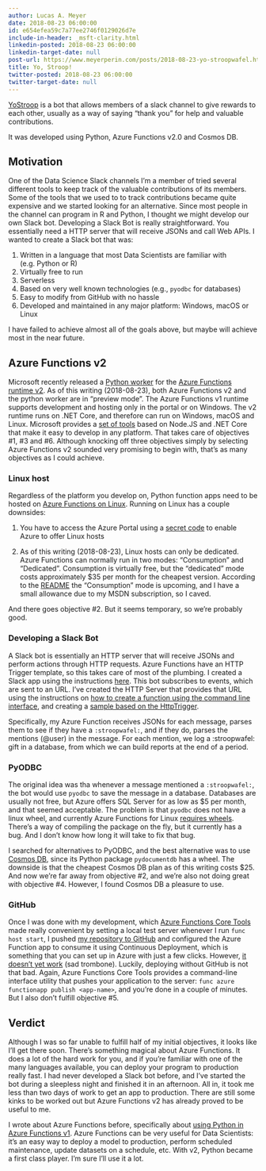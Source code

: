 ```yaml
---
author: Lucas A. Meyer
date: 2018-08-23 06:00:00
id: e654efea59c7a77ee2746f0129026d7e
include-in-header: _msft-clarity.html
linkedin-posted: 2018-08-23 06:00:00
linkedin-target-date: null
post-url: https://www.meyerperin.com/posts/2018-08-23-yo-stroopwafel.html
title: Yo, Stroop!
twitter-posted: 2018-08-23 06:00:00
twitter-target-date: null
---
```


[YoStroop](https://github.com/RealLucasMeyer/yostroop) is a bot that allows members of a slack channel to give rewards to each other, usually as a way of saying "thank you" for help and valuable contributions. 

It was developed using Python, Azure Functions v2.0 and Cosmos DB.

## Motivation

One of the Data Science Slack channels I'm a member of tried several different tools to keep track of the valuable contributions of its members. Some of the tools that we used to to track contributions became quite expensive and we started looking for an alternative. Since most people in the channel can program in R and Python, I thought we might develop our own Slack bot. Developing a Slack Bot is really straightforward. You essentially need a HTTP server that will receive JSONs and call Web APIs. I wanted to create a Slack bot that was:

1. Written in a language that most Data Scientists are familiar with (e.g. Python or R)
2. Virtually free to run
3. Serverless
4. Based on very well known technologies (e.g., `pyodbc` for databases)
5. Easy to modify from GitHub with no hassle
6. Developed and maintained in any major platform: Windows, macOS or Linux

I have failed to achieve almost all of the goals above, but maybe will achieve most in the near future.

## Azure Functions v2

Microsoft recently released a [Python worker](https://github.com/Azure/azure-functions-python-worker) for the [Azure Functions runtime v2](https://docs.microsoft.com/en-us/azure/azure-functions/functions-versions). As of this writing (2018-08-23), both Azure Functions v2 and the python worker are in "preview mode". The Azure Functions v1 runtime supports development and hosting only in the portal or on Windows. The v2 runtime runs on .NET Core, and therefore can run on Windows, macOS and Linux. Microsoft provides a [set of tools](https://github.com/Azure/azure-functions-core-tools) based on Node.JS and .NET Core that make it easy to develop in any platform. That takes care of objectives #1, #3 and #6. Although knocking off three objectives simply by selecting Azure Functions v2 sounded very promising to begin with, that's as many objectives as I could achieve.

### Linux host

Regardless of the platform you develop on, Python function apps need to be hosted on [Azure Functions on Linux](https://blogs.msdn.microsoft.com/appserviceteam/2017/11/15/functions-on-linux-preview/). Running on Linux has a couple downsides:

1. You have to access the Azure Portal using a [secret code](https://ms.portal.azure.com/?websitesextension_pythonFunctions=true) to enable Azure to offer Linux hosts

2. As of this writing (2018-08-23), Linux hosts can only be dedicated. Azure Functions can normally run in two modes: "Consumption" and "Dedicated". Consumption is virtually free, but the "dedicated" mode costs approximately $35 per month for the cheapest version. According to the [README](https://github.com/Azure/azure-functions-python-worker/blob/dev/README.md) the "Consumption" mode is upcoming, and I have a small allowance due to my MSDN subscription, so I caved.

And there goes objective #2. But it seems temporary, so we're probably good.

### Developing a Slack Bot

A Slack bot is essentially an HTTP server that will receive JSONs and perform actions through HTTP requests. Azure Functions have an HTTP Trigger template, so this takes care of most of the plumbing. I created a Slack app using the instructions [here](https://api.slack.com/bot-users). This bot subscribes to events, which are sent to an URL. I've created the HTTP Server that provides that URL using the instructions on [how to create a function using the command line interface](https://github.com/Azure/azure-functions-python-worker/wiki/Create-Function-(CLI)), and creating a [sample based on the HttpTrigger](https://github.com/Azure/azure-functions-python-worker/tree/dev/tests/http_functions).

Specifically, my Azure Function receives JSONs for each message, parses them to see if they have a `:stroopwafel:`, and if they do, parses the mentions (@user) in the message. For each mention, we log a :stroopwafel: gift in a database, from which we can build reports at the end of a period.

### PyODBC 

The original idea was tha whenever a message mentioned a `:stroopwafel:`, the bot would use `pyodbc` to save the message in a database. Databases are usually not free, but Azure offers SQL Server for as low as $5 per month, and that seemed acceptable. The problem is that `pyodbc` does not have a linux wheel, and currently Azure Functions for Linux [requires wheels](https://github.com/Azure/azure-functions-core-tools/issues/640). There's a way of compiling the package on the fly, but it currently has a bug. And I don't know how long it will take to fix that bug.

I searched for alternatives to PyODBC, and the best alternative was to use [Cosmos DB](https://docs.microsoft.com/en-us/azure/cosmos-db/introduction), since its Python package `pydocumentdb` has a wheel. The downside is that the cheapest Cosmos DB plan as of this writing costs $25. And now we're far away from objective #2, and we're also not doing great with objective #4. However, I found Cosmos DB a pleasure to use.

### GitHub

Once I was done with my development, which [Azure Functions Core Tools](https://github.com/Azure/azure-functions-core-tools) made really convenient by setting a local test server whenever I run `func host start`, I pushed [my repository to GitHub](https://github.com/RealLucasMeyer/yostroop) and configured the Azure Function app to consume it using Continuous Deployment, which is something that you can set up in Azure with just a few clicks. However, [it doesn't yet work](https://github.com/Azure/azure-functions-core-tools/issues/640) (sad trombone). Luckily, deploying without GitHub is not that bad. Again, Azure Functions Core Tools provides a command-line interface utility that pushes your application to the server: `func azure functionapp publish <app-name>`, and you're done in a couple of minutes. But I also don't fulfill objective #5.

## Verdict

Although I was so far unable to fulfill half of my initial objectives, it looks like I'll get there soon. There's something magical about Azure Functions. It does a lot of the hard work for you, and if you're familiar with one of the many languages available, you can deploy your program to production really fast. I had never developed a Slack bot before, and I've started the bot during a sleepless night and finished it in an afternoon. All in, it took me less than two days of work to get an app to production. There are still some kinks to be worked out but Azure Functions v2 has already proved to be useful to me.

I wrote about Azure Functions before, specifically about [using Python in Azure Functions v1](https://meyerperin.com/post/installing-python-packages-in-azure-functions/). Azure Functions can be very useful for Data Scientists: it's an easy way to deploy a model to production, perform scheduled maintenance, update datasets on a schedule, etc. With v2, Python became a first class player. I'm sure I'll use it a lot.

